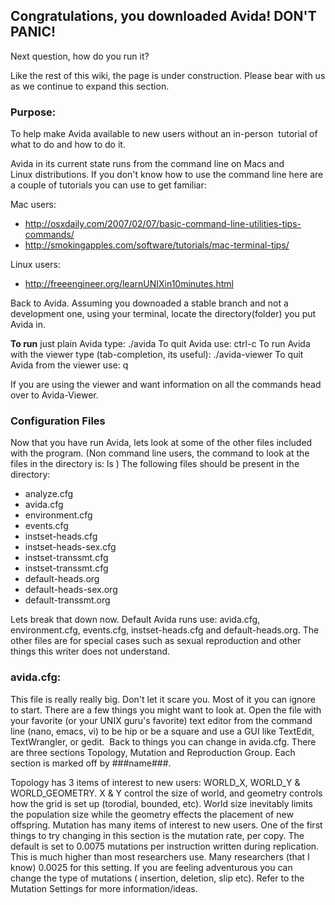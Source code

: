 == Congratulations, you downloaded Avida! DON'T PANIC! ==
Next question, how do you run it?

Like the rest of this wiki, the page is under construction. Please bear with us as we continue to expand this section.

===Purpose:===
To help make Avida available to new users without an in-person  tutorial of what to do and how to do it.

Avida in its current state runs from the command line on Macs and Linux distributions. If you don't know how to use the command line here are a couple of tutorials you can use to get familiar:

Mac users:
* http://osxdaily.com/2007/02/07/basic-command-line-utilities-tips-commands/
* http://smokingapples.com/software/tutorials/mac-terminal-tips/

Linux users:
* http://freeengineer.org/learnUNIXin10minutes.html

Back to Avida. Assuming you downoaded a stable branch and not a development one, using your terminal, locate the directory(folder) you put Avida in.

'''To run''' just plain Avida type: ./avida
To quit Avida use: ctrl-c
To run Avida with the viewer type (tab-completion, its useful): ./avida-viewer
To quit Avida from the viewer use: q 

If you are using the viewer and want information on all the commands head over to Avida-Viewer.

===Configuration Files===

Now that you have run Avida, lets look at some of the other files included with the program. (Non command line users, the command to look at the files in the directory is: ls ) The following files should be present in the directory:

* analyze.cfg
* avida.cfg
* environment.cfg
* events.cfg
* instset-heads.cfg
* instset-heads-sex.cfg
* instset-transsmt.cfg
* instset-transsmt.cfg
* default-heads.org
* default-heads-sex.org
* default-transsmt.org

Lets break that down now. Default Avida runs use: avida.cfg, environment.cfg, events.cfg, instset-heads.cfg and default-heads.org. The other files are for special cases such as sexual reproduction and other things this writer does not understand. 

===avida.cfg:=== 

This file is really really big. Don't let it scare you. Most of it you can ignore to start. There are a few things you might want to look at. Open the file with your favorite (or your UNIX guru's favorite) text editor from the command line (nano, emacs, vi) to be hip or be a square and use a GUI like TextEdit, TextWrangler, or gedit.  Back to things you can change in avida.cfg. There are three sections Topology, Mutation and Reproduction Group. Each section is marked off by ###name###. 

Topology has 3 items of interest to new users: WORLD_X, WORLD_Y &amp; WORLD_GEOMETRY. X &amp; Y control the size of world, and geometry controls how the grid is set up (torodial, bounded, etc). World size inevitably limits the population size while the geometry effects the placement of new offspring.
Mutation has many items of interest to new users. One of the first things to try changing in this section is the mutation rate, per copy. The default is set to 0.0075 mutations per instruction written during replication. This is much higher than most researchers use. Many researchers (that I know) 0.0025 for this setting. If you are feeling adventurous you can change the type of mutations ( insertion, deletion, slip etc). Refer to the Mutation Settings for more information/ideas.
